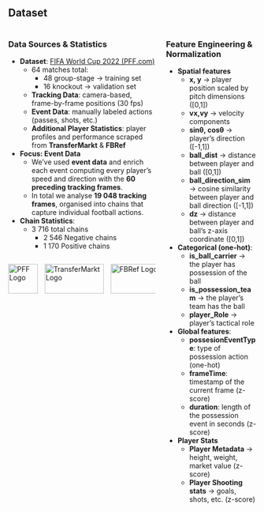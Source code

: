 ## Dataset

::: columns
::: column
### Data Sources & Statistics

- **Dataset**: [FIFA World Cup 2022 (PFF.com)](https://www.blog.fc.pff.com/blog/pff-fc-release-2022-world-cup-data)  
  - 64 matches total:
    - 48 group-stage → training set 
    - 16 knockout → validation set 
  - **Tracking Data**: camera-based, frame-by-frame positions (30 fps)  
  - **Event Data**: manually labeled actions (passes, shots, etc.)  
  - **Additional Player Statistics**: player profiles and performance scraped from **TransferMarkt** & **FBRef**


- **Focus: Event Data**
  - We've used **event data** and enrich each event computing every player’s speed and direction with the **60 preceding tracking frames**.
  - In total we analyse **19 048 tracking frames**, organised into chains that capture individual football actions.

- **Chain Statistics**:
  - 3 716 total chains
    - 2 546 Negative chains  
    - 1 170 Positive chains 


<div style="display: flex; align-items: center; gap: 1em;">

<img src="resources/pff_logo.png" alt="PFF Logo" style="height: 60px;" />

<img src="resources/tm_logo.svg" alt="TransferMarkt Logo" id="tm_logo" style="height: 60px;width: 120px" />

<img src="resources/fb_logo.svg" alt="FBRef Logo" id="fb_logo" style="height: 60px;width: 150px" />

</div>

::: 
::: column


### Feature Engineering & Normalization

- **Spatial features**
  - **x, y** → player position scaled by pitch dimensions ([0,1])
  - **vx,vy** → velocity components
  - **sinθ, cosθ** → player’s direction ([-1,1])
  - **ball_dist** → distance between player and ball ([0,1])
  - **ball_direction_sim** → cosine similarity between player and ball direction ([-1,1])
  - **dz** → distance between player and ball’s z-axis coordinate ([0,1])

- **Categorical (one-hot)**: 
  - **is_ball_carrier** → the player has possession of the ball
  - **is_possession_team** → the player’s team has the ball
  - **player_Role** → player’s tactical role


- **Global features**: 
  - **possesionEventType**: type of possession action (one-hot)
  - **frameTime**: timestamp of the current frame (z-score)
  - **duration**: length of the possession event in seconds (z-score)

- **Player Stats**
  - **Player Metadata** → height, weight, market value (z-score)
  - **Player Shooting stats** → goals, shots, etc. (z-score)

:::

:::